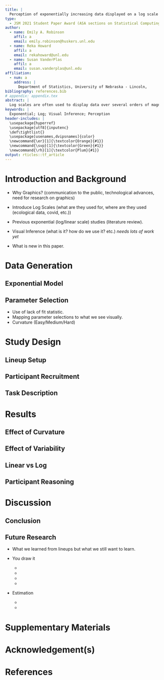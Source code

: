```yaml
---
title: |
  Perception of exponentially increasing data displayed on a log scale
type: 
  - JSM 2021 Student Paper Award (ASA sections on Statistical Computing and Statistical Graphics)
author:
  - name: Emily A. Robinson
    affil: a
    email: emily.robinson@huskers.unl.edu
  - name: Reka Howard
    affil: a
    email: rekahoward@unl.edu
  - name: Susan VanderPlas
    affil: a
    email: susan.vanderplas@unl.edu
affiliation:
  - num: a
    address: |
      Department of Statistics, University of Nebraska - Lincoln,
bibliography: references.bib
# appendix: appendix.tex
abstract: |
  Log scales are often used to display data over several orders of magnitude within one graph. During the COVID pandemic, we’ve seen both the benefits and the pitfalls of using log scales to display data. This paper aims to...
keywords: |
  Exponential; Log; Visual Inference; Perception
header-includes: |
  \usepackage{hyperref}
  \usepackage[utf8]{inputenc}
  \def\tightlist{}
  \usepackage[usenames,dvipsnames]{color}
  \newcommand{\er}[1]{\textcolor{Orange}{#1}}
  \newcommand{\svp}[1]{\textcolor{Green}{#1}}
  \newcommand{\rh}[1]{\textcolor{Plum}{#1}}
output: rticles::tf_article
---
```


<!-- How to comment out -->

<!-- 
\svp{Emily and Reka, when we get into the editing stage, I've found this strategy to be useful: basically, when you add new text, use your color (feel free to change the command, for now yours are set to \er{$\backslash$er} and \rh{$\backslash$rh}.}
\svp{The way this usually works is that when e.g. I read over a document that Emily has recently edited, I will remove her flagged text to indicate that I've seen/accepted the changes (and vice versa - I'll edit text and highlight it with my color, and you can accept/modify and flag yours too) -- sometimes modifications happen first and then all of the color in a paragraph gets taken out once we've moved on.}
\svp{This not only leads to a nice rainbow effect, but you can quickly spot changes, too. If you're changing some slight phrasing/wording that doesn't change meaning, it's not necessary to highlight those changes - highlight content changes, not e.g. verb tenses.}
\svp{If something is a comment and has been addressed, comment it out initially and then delete the line after a couple of weeks.}
 -->
 
<!-- If you put each sentence on a new line, it makes it a lot easier for git to spot changes that only affect one line and not the whole paragraph. This reduces merge conflict probability -->

# Introduction and Background

+ Why Graphics? (communication to the public, technological advances, need for research on graphics)

\er{
Graphics are a useful tool for displaying and communicating information. 
Researchers include graphics to communicate their results in scientific publications and news sources rely on graphics to convey news stories to the public. 
During the onset of the novel coronavirus - covid19 - pandemic, we saw an influx of dashboards being developed to display case counts, transmission rates, and outbreak regions \citep{lisa_charlotte_2020}.
As a result, people began subscribing to news sources involved in graphically tracking the coronavirus (example John Burn-Murdoch Financial Times - CITE THIS) and gaining more exposure to the use of graphics. 
Many of these graphics helped guide decision makers to implement policies such as shut-downs or mandated mask wearing. 
Better software has meant easier and more flexible drawing, consistent themes, and higher standards.\svp{You need to source this somehow, please. Otherwise it seems disconnected from your main argument.}
Consequentially, we must develop a set of principles to help us actively choose which of many possible graphics to draw \citep{unwin_why_2020}.\svp{You might need to lead into this a bit more - connect the purposes we use these graphics for to the fact that different choices serve those purposes in different ways.}
}
<!--
\er{
As a consequence, principles are needed on how to decide which of many possible graphics to draw \citep{unwin_why_2020}.
}
\svp{
It's probably worth getting rid of passive voice here - we're making active decisions. Something like "Consequentially, we must actively choose which of many possible graphics to draw". I know technical writing classes often prefer passive voice to "take yourself out" of the science, but I think it de-emphasizes the conscious choices we make when we create charts.
}
-->

+ Introduce Log Scales (what are they used for, where are they used (ecological data, covid, etc.))

<!--
\svp{
Start with why we'd choose a log scale: When faced with data which spans several orders of magnitude, we must decide whether to show the data on its original scale (compressing the smaller magnitudes into relatively little area) or to transform the scale and alter the contextual appearance of the data. You could even show a simple example, if you wanted to
}
-->
\er{
When faced with data which spans several orders of magnitude, we must decide whether to show the data on its original scale (compressing the smaller magnitudes into relatively little area) or to transform the scale and alter the contextual appearance of the data. [EXAMPLE HERE]
One common graphical display choice is the use of log scales used to display data over several orders of magnitude within one graph. 
Logarithms \svp{make} multiplicative relationships \svp{additive}, providing an elegant way to span many orders of magnitude, to show elasticities and other proportional changes, and to linearize power laws \citep{menge_logarithmic_2018}. 
When presenting log-scaled data, it is possible to use either untransformed values (for example, values of 1, 10 and 100 are equally spaced along the axis) or log-transformed values (for example, 0, 1, and 2).} 
\svp{This is the difference between a transformed scale transformed values; it's not the difference between untransformed values and transformed values. see https://r4ds.had.co.nz/graphics-for-communication.html\#scales for an explanation of scales, but I'm still looking for a perfect reference for transformations at the value vs. scale level.}
\er{We have recently experienced the benefits and pitfalls of using log-scales as covid-19 dashboards displayed case count data on both the log and linear scale \citep{wade_fagen_ulmschneider_2020}. 
INSERT BENEFITS AND PITFALLS OF LOG SCALES HERE. 
While COVID-19 is the most well known example, log-scales have been used to display data in ecological research, etc. 
PUT OTHER AREAS HERE.
}

+ Previous exponential (log/linear scale) studies (literature review).

\er{
Previous research suggests our perception and mapping of numbers to a number line proceeds logarithmically at first and transitions to linear later in development\svp{, after formal schooling begins}.
The logarithmic mapping is more noticeable in larger numbers as the transition to linear mapping occurs first for small numbers in young children and later for larger numbers \citep{varshney_why_2013, siegler_numerical_2017, dehaeneLogLinearDistinct2008}.\svp{Invert this sentence, because right now it's a bit confusing... e.g. In young children, the transition to linear scales occurs first in small numbers (e.g. 1-10) and then gradually expands to higher orders of magnitude; thus, the logarithmic intuition about numbers in children is often more noticeable on scales in the thousands to hundreds of thousands.}
Early studies explored the estimation and prediction of exponential growth. 
Findings indicate that growth is underestimated when presented both numerically and graphically but that numerical estimation is more accurate than graphical estimation for exponential curves. 
While prior contextual knowledge or experience with exponential growth does not improve estimation, previous instruction on exponential growth reduces the underestimation by adjusting the initial starting value but not adjusting their perception of growth parameter
\citep{wagenaar_misperception_1975, jones_polynomial_1977}.
Estimation was shown to improve when subjects were presented with decreasing exponential functions \citep{timmers_inverse_1977}.
\cite{jones_polynomial_1977}, \cite{wagenaar_extrapolation_1978}, and \cite{jones_generalized_1979} propose competing polynomial models for the perception and extrapolation of exponential series.
We hypothesize that estimation is a two-stage process. First, we identify the type of curve and direction and then use that information for prediction \citep{best_perception_2007}.
}

\er{
This paper aims to investigate the use of log scales to display exponentially increasing data. We hypothesize log scales should make it much easier to estimate the growth paramter since we estimate slopes relatively accurately, resolving much of the difficulty with exponential estimation \citep{mosteller_eye_1981}.
In \cite{menge_logarithmic_2018}, ecologists were surveyed to determine how often ecologists encounter log-scaled data and how well ecologists understand log-scaled data. 
Participants were presented two relationships displayed on linear-linear scales, log-log scales with untransformed values, or log–log scales with log-transformed values. 
\cite{menge_logarithmic_2018} propose three types of misconceptions participants encountered when presented data on log-log scales: 'hand-hold fallacy', 'Zeno's zero fallacy', and 'watch out for curves fallacies'. 
}
<!--
Three fallacies (explain further?)

Two relationships were shown on each graph, with distance from the edge of a habitat on the horizontal axis and population size.

whether each population was increasing or decreasing with distance
how steeply the rabbit population changed with distance compared to the chipmunk population.!!!!
Misconception: ‘hand-hold fallacy’
Climbing something steep is harder than climbing something gradual, but climbing something smooth (such as a window) is harder than climbing something with hand-holds (such as a ladder), regardless of slope.

population level at the edge of the habitat.
Misconception: ‘Zeno’s zero fallacy’
Zeno’s famous paradox states that a distance can never be reduced to zero because it must be halved infinitely many times and it is impossible to perform an infinite number of tasks.

the manner in which a population changes.
3 Misconceptions: ‘watch out for curves fallacies’
all lines in log–log space are also lines in linear–linear space
all lines in log–log space curve upwards in linear–linear space
curves in log–log space have similar curvature in linear–linear space
-->

+ Visual Inference (what is it? how do we use it? etc.) *needs lots of work yet*

\svp{Might be easier to start with graphs are statistics, but that to evaluate a graph we have to run our statistic through a visual evaluation - a person. Then you can explain that with the same data, if two different methods of presenting the data result in qualitatively different results re. evaluation by a human, then it is possible to develop recommendations based on the visual inference experiment.}
\er{Recent graphical experiments have utilized statistical lineups to quantify the perception of graphical design choices\citep{vanderplas_clusters_2017}. 
Statistical lineups provide an elegant way of combining perception and statistical signficiance by valdiating the findings from a graphical experiment \citep{buja_statistical_2009, wickham2010graphical, hofmann_graphical_2012, majumder_validation_2013, vanderplas_clusters_2017}.
'Lineups' are named after the 'police lineup' of criminal investigations where witnesses are asked to identify the criminal from a set of individuals. 
Similarly, a statistical lineup is a plot consisting of smaller panels of plots in which the viewer is asked to identify the plot of the real data from among a set of decoys, the null plots. 
A statistical lineup typically consists of 20 panels - 1 target panel and 19 null panels (INSERT EXAMPLE). 
If the viewer can identify the target panel embeded within the set of null panels, this suggests that the real data is interesting or has unqiue properties.
Crowd sourcing websites such as Amazon Mechanical Turk, Reddit, and Proflic allow us to collect responses from multiple viewers.
\cite{vanderplas_statistical_nodate} provides an approach for calculating visual p-values utilizing a 'rorschach' lineup which consists soley of null panels.
}
    
+ What is new in this paper.

\er{
In this paper, we use statistical lineups to test human subjects ability to differentiate between increasing exponential data with differing growth rates displayed on both the linear scale and log scale.
}

# Data Generation

\er{
The most common type of lineup used in graphical experiments is a standard lineup containing one "target" dataset embeded within a set of null datasets. 
One way to generate the null datasets when working with real data is through the use of permutation. In this study, the target dataset was generated by model A while the null datasets were generated by model B.
}

## Exponential Model

\er{}

## Parameter Selection

+ Use of lack of fit statistic.
+ Mapping parameter selections to what we see visually.
+ Curvature (Easy/Medium/Hard)

# Study Design


## Lineup Setup


## Participant Recruitment

\er{Participants above age 19 were recruited from Reddit. 
GIVE SUMMARY DESCRIPTIVE STATISTICS OF PARTICIPANT DEMOGRAPHICS.}

## Task Description

\er{Participants were shown a series of twelve test lineup plots and asked to identify the plot that was different. 
On each plot, participants were asked to justify their choice and provide their level of confidence in their choice.
The goal of this experimental task is to test an individuals ability to perceptually differentiate exponentially increasing data with differing rates of change on both the linear and log scale. 
In \cite{best_perception_2007}, the authors expored whether descrimination between curve types is possible. 
They found that accuracy higher when nonlinear trends presented (e.g. it’s hard to say something is linear, but easy to say that it isn’t) and that accuracy higher with low additive variability.
}

# Results


## Effect of Curvature


## Effect of Variability


## Linear vs Log


## Participant Reasoning


# Discussion


## Conclusion


## Future Research

+ What we learned from lineups but what we still want to learn.
\er{
In this study, we discovered that differentiation between data following exponentially increasing trends with differing growth rates is ...
}

+ You draw it

    + \er{\citep{mosteller_eye_1981} designed and carried out an empirical investigation to explore properties of lines fitted by eye. The researchers found that students tended to fit the slope of the first principal component or major axis (the line that minimizes the sum of squares of perpendicular rather than vertical distances) and that students who gave steep slopes for one data set also tended to give steep slopes on the others. Interestingly, the individual-to-individual variability in slope and in intercept was near the standard error provided by least squares for the four data sets.}
    + \er{The goal of this task is to test an individuals ability to make predictions for exponentially increasing data.}
    + \er{Previous literature suggests that we tend to underestimate predictions of exponentially increasing data.\citep{jones_generalized_1979, jones_polynomial_1977, wagenaar_extrapolation_1978}}
    + \er{The idea for this task was inspired by the New York Times "You Draw It" page which is fun to check out.}

+ Estimation

    + \er{This tests an individuals ability to translate a graph of exponentially increasing data into real value quantities. We then ask individuals to extend their estimates by making comparisons across levels of the independent variable.}
    + \er{\citep{friel_making_2001} emphasize the importance of graph comprehension proposing that the graph construction plays a role in the ability to read and interpret graphs.}
    


# Supplementary Materials {-}


# Acknowledgement(s) {-}


# References
